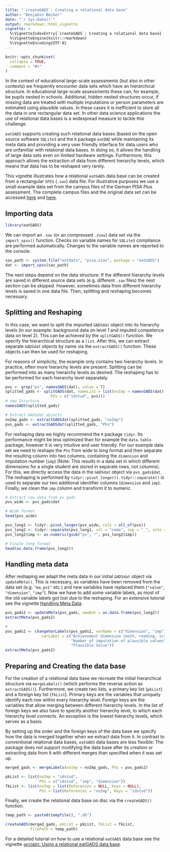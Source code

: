 ---
title: "`createGADS`: Creating a relational data base"
author: "Benjamin Becker"
date: "`r Sys.Date()`"
output: rmarkdown::html_vignette
vignette: >
  %\VignetteIndexEntry{`createGADS`: Creating a relational data base}
  %\VignetteEngine{knitr::rmarkdown}
  %\VignetteEncoding{UTF-8}
---

```{r, include = FALSE}
knitr::opts_chunk$set(
  collapse = TRUE,
  comment = "#>"
)
```

In the context of educational large-scale assessments (but also in other contexts) we frequently encounter data sets which have an hierarchical structure. In educational large-scale assessments these can, for example, be pupils nested in schools. Additional, hidden nested structures occur, if missing data are treated with multiple imputations or person parameters are estimated using plausible values. In these cases it is inefficient to store all the data in one rectangular data set. In other data science applications the use of relational data bases is a widespread measure to tackle this challenge. 

`eatGADS` supports creating such relational data bases (based on the open source software `SQLite3` and the `R` package `eatDB`) while maintaining its meta data and providing a very user friendly interface for data users who are unfamiliar with relational data bases. In doing so, it allows the handling of large data sets even on limited hardware settings. Furthermore, this approach allows the extraction of data from different hierarchy levels, which means that data has to be reshaped very rarely. 

This vignette illustrates how a relational `eatGADS` data base can be created from a rectangular `SPSS` (`.sav`) data file. For illustrative purposes we use a small example data set from the campus files of the German PISA Plus assessment. The complete campus files and the original data set can be accessed [here](https://www.iqb.hu-berlin.de/fdz/Datenzugang/CF-Antrag/AntragsformularCF) and [here](https://www.iqb.hu-berlin.de/fdz/Datenzugang/SUF-Antrag). 

## Importing data

```{r setup}
library(eatGADS)
```

We can import an `.sav` (or an compressed `.zsav`) data set via the `import_spss()` function. Checks on variable names for `SQLite3` compliance are performed automatically. Changes to the variable names are reported to the console.

```{r import spss}
sav_path <- system.file("extdata", "pisa.zsav", package = "eatGADS")
dat <- import_spss(sav_path)
```

The next steps depend on the data structure: If the different hierarchy levels are saved in different source data sets (e.g. different `.sav` files) the next section can be skipped. However, sometimes data from different hierarchy levels is saved in one data file. Then, splitting and reshaping becomes necessary.

## Splitting and Reshaping

In this case, we want to split the imported `GADSdat` object into its hierarchy levels (in our example: background data on level 1 and imputed competence data on level 2). This can be achieved by the `splitGADS()` function. We specify the hierarchical structure as a `list`. After this, we can extract separate `GADSdat` objects by name via the `extractGADS()` function. These objects can then be used for reshaping. 

For reasons of simplicity, the example only contains two hierarchy levels. In practice, often more hierarchy levels are present. Splitting can be performed into as many hierarchy levels as desired. The reshaping has to be performed for each hierarchy level separately.

```{r split GADS}
pvs <- grep("pv", namesGADS(dat), value = T)
splitted_gads <- splitGADS(dat, nameList = list(noImp = namesGADS(dat)[!namesGADS(dat) %in% pvs],
                    PVs = c("idstud", pvs)))
# new Structure
namesGADS(splitted_gads)

# Extract GADSdat objects
noImp_gads <- extractGADSdat(splitted_gads, "noImp")
pvs_gads <- extractGADSdat(splitted_gads, "PVs")
```

For reshaping data we highly recommend the `R` package `tidyr`. Its performance might be less optimized than for example the `data.table` package, however it is very intuitive and user friendly. For our example data set we need to reshape the `PVs` from wide to long format and then separate the resulting column into two columns, containing the `dimension` and imputation number (`imp`) (Note: This results in a data set in which different dimensions for a single student are stored in separate rows, not columns). For this, we directly access the data in the `GADSdat` object via `pvs_gads$dat`. The reshaping is performed by `tidyr::pivot_longer()`. `tidyr::separate()` is used to separate our two additional identifier columns (`dimension` and `imp`).  Finally, we clean the `imp` column and transform it to numeric.

```{r reshape PVs}
# Extract raw data from pv gads
pvs_wide <- pvs_gads$dat

# Wide format
head(pvs_wide)

pvs_long1 <- tidyr::pivot_longer(pvs_wide, cols = all_of(pvs))
pvs_long2 <- tidyr::separate(pvs_long1, col = "name", sep = "_", into = c("dimension", "imp"))
pvs_long2$imp <- as.numeric(gsub("pv", "", pvs_long2$imp))

# Finale long format
head(as.data.frame(pvs_long2))
```

## Handling meta data

After reshaping we adapt the meta data in our initial `GADSdat` object via `updateMeta()`. This is necessary, as variables have been removed from the data set (e.g. `"ma_pv1"` etc.) and new variables have replaced them (`"value"`, `"dimension"`, `"imp"`). Now we have to add some variable labels, as most of the old variable labels got lost due to the reshaping. For an extensive tutorial see the vignette [Handling Meta Data](import_raw.html).

```{r updateMeta}
pvs_gads2 <- updateMeta(pvs_gads, newDat = as.data.frame(pvs_long2))
extractMeta(pvs_gads2)

# 
pvs_gads2 <- changeVarLabels(pvs_gads2, varName = c("dimension", "imp", "value"),
                varLabel = c("Achievement dimension (math, reading, science)",
                             "Number of imputation of plausible values",
                             "Plausible Value"))
extractMeta(pvs_gads2)
```

## Preparing and Creating the data base

For the creation of a relational data base we recreate the initial hierarchical structure via `mergeLabels()` (which performs the reverse action as `extractGADS()`). Furthermore, we create two lists, a primary key list (`pkList`) and a foreign key list (`fkList`). Primary keys are the variables that uniquely identify each row within every hierarchy level. Foreign keys are the variables that allow merging between different hierarchy levels. In the list of foreign keys we also have to specify another hierarchy level, to which each hierarchy level connects. An exception is the lowest hierarchy levels, which serves as a basis. 

By setting up the order and the foreign keys of the data base we specify how the data is merged together when we extract data from it. In contrast to conventional relational data bases, `eatGADS` data bases are less flexible: The package does not support modifying the data base after its creation or extracting data from it with different merges than specified when it was set up.

```{r prepare data base}
merged_gads <- mergeLabels(noImp = noImp_gads, PVs = pvs_gads2)

pkList <- list(noImp = "idstud",
               PVs = c("idstud", "imp", "dimension"))
fkList <- list(noImp = list(References = NULL, Keys = NULL),
               PVs = list(References = "noImp", Keys = "idstud"))
```

Finally, we create the relational data base on disc via the `createGADS()` function.

```{r create data base}
temp_path <- paste0(tempfile(), ".db")

createGADS(merged_gads, pkList = pkList, fkList = fkList,
           filePath = temp_path)
```

For a detailed tutorial on how to use a relational `eatGADS` data base see the vignette [`getGADS`: Using a relational eatGADS data base](getGADS.html).
